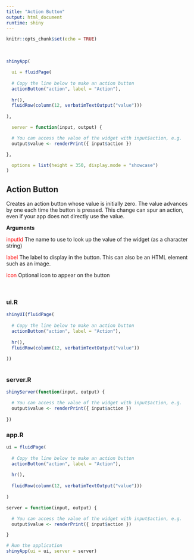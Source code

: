 ```yaml
---
title: "Action Button"
output: html_document
runtime: shiny
---
```


```r
knitr::opts_chunk$set(echo = TRUE)
```

<br>

```r

shinyApp(

  ui = fluidPage(
    
  # Copy the line below to make an action button
  actionButton("action", label = "Action"),
  
  hr(),
  fluidRow(column(12, verbatimTextOutput("value")))
  
),

  server = function(input, output) {

  # You can access the value of the widget with input$action, e.g.
  output$value <- renderPrint({ input$action })

},

  options = list(height = 350, display.mode = "showcase")
)
```

## Action Button {.tabset}

Creates an action button whose value is initially zero. The value advances by one each time the button is pressed. This change can spur an action, even if your app does not directly use the value.

**Arguments**

<span style="color: red">inputId</span> The name to use to look up the value of the widget (as a character string)

<span style="color: red">label</span> The label to display in the button. This can also be an HTML element such as an image.

<span style="color: red">icon</span> Optional icon to appear on the button

<br>

### ui.R
```r

shinyUI(fluidPage(
  
  # Copy the line below to make an action button
  actionButton("action", label = "Action"),
  
  hr(),
  fluidRow(column(12, verbatimTextOutput("value"))
           
))
  
```
### server.R
```r

shinyServer(function(input, output) {

  # You can access the value of the widget with input$action, e.g.
  output$value <- renderPrint({ input$action })
  
})
```
### app.R
```r

ui = fluidPage(
    
  # Copy the line below to make an action button
  actionButton("action", label = "Action"),
  
  hr(),
  
  fluidRow(column(12, verbatimTextOutput("value")))
  
)

server = function(input, output) {

  # You can access the value of the widget with input$action, e.g.
  output$value <- renderPrint({ input$action })

}

# Run the application 
shinyApp(ui = ui, server = server)

```
